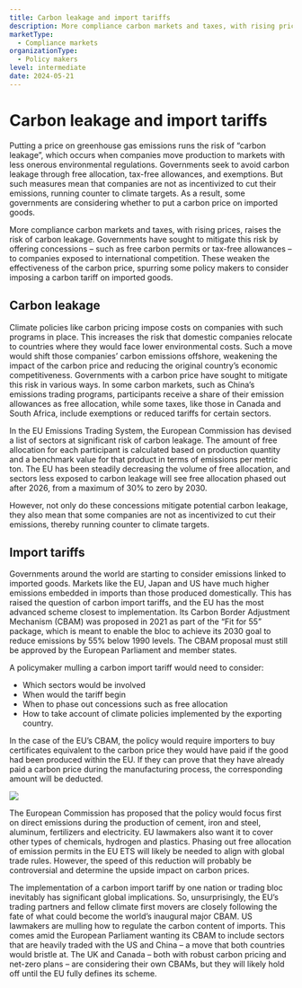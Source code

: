 ```yaml
---
title: Carbon leakage and import tariffs
description: More compliance carbon markets and taxes, with rising prices, raises the risk of carbon leakage. Concessions weaken the effectiveness of the carbon price, spurring some policy makers to consider imposing a carbon tariff on imported goods.
marketType:
  - Compliance markets
organizationType:
  - Policy makers
level: intermediate
date: 2024-05-21
---
```


# Carbon leakage and import tariffs

Putting a price on greenhouse gas emissions runs the risk of “carbon leakage”, which occurs when companies move production to markets with less onerous environmental regulations. Governments seek to avoid carbon leakage through free allocation, tax-free allowances, and exemptions. But such measures mean that companies are not as incentivized to cut their emissions, running counter to climate targets. As a result, some governments are considering whether to put a carbon price on imported goods.

<KeyMessage>
  More compliance carbon markets and taxes, with rising prices, raises the risk
  of carbon leakage. Governments have sought to mitigate this risk by offering
  concessions – such as free carbon permits or tax-free allowances – to
  companies exposed to international competition. These weaken the effectiveness
  of the carbon price, spurring some policy makers to consider imposing a carbon
  tariff on imported goods.
</KeyMessage>

## Carbon leakage

Climate policies like carbon pricing impose costs on companies with such programs in place. This increases the risk that domestic companies relocate to countries where they would face lower environmental costs. Such a move would shift those companies’ carbon emissions offshore, weakening the impact of the carbon price and reducing the original country’s economic competitiveness.
Governments with a carbon price have sought to mitigate this risk in various ways. In some carbon markets, such as China’s emissions trading programs, participants receive a share of their emission allowances as free allocation, while some taxes, like those in Canada and South Africa, include exemptions or reduced tariffs for certain sectors.

In the EU Emissions Trading System, the European Commission has devised a list of sectors at significant risk of carbon leakage. The amount of free allocation for each participant is calculated based on production quantity and a benchmark value for that product in terms of emissions per metric ton. The EU has been steadily decreasing the volume of free allocation, and sectors less exposed to carbon leakage will see free allocation phased out after 2026, from a maximum of 30% to zero by 2030.

However, not only do these concessions mitigate potential carbon leakage, they also mean that some companies are not as incentivized to cut their emissions, thereby running counter to climate targets.

## Import tariffs

Governments around the world are starting to consider emissions linked to imported goods. Markets like the EU, Japan and US have much higher emissions embedded in imports than those produced domestically. This has raised the question of carbon import tariffs, and the EU has the most advanced scheme closest to implementation. Its Carbon Border Adjustment Mechanism (CBAM) was proposed in 2021 as part of the “Fit for 55” package, which is meant to enable the bloc to achieve its 2030 goal to reduce emissions by 55% below 1990 levels. The CBAM proposal must still be approved by the European Parliament and member states.

A policymaker mulling a carbon import tariff would need to consider:

- Which sectors would be involved
- When would the tariff begin
- When to phase out concessions such as free allocation
- How to take account of climate policies implemented by the exporting country.

In the case of the EU’s CBAM, the policy would require importers to buy certificates equivalent to the carbon price they would have paid if the good had been produced within the EU. If they can prove that they have already paid a carbon price during the manufacturing process, the corresponding amount will be deducted.

<Image src="carbon-leakage-1.png" ratio={0} />

The European Commission has proposed that the policy would focus first on direct emissions during the production of cement, iron and steel, aluminum, fertilizers and electricity. EU lawmakers also want it to cover other types of chemicals, hydrogen and plastics. Phasing out free allocation of emission permits in the EU ETS will likely be needed to align with global trade rules. However, the speed of this reduction will probably be controversial and determine the upside impact on carbon prices.

The implementation of a carbon import tariff by one nation or trading bloc inevitably has significant global implications. So, unsurprisingly, the EU’s trading partners and fellow climate first movers are closely following the fate of what could become the world’s inaugural major CBAM. US lawmakers are mulling how to regulate the carbon content of imports. This comes amid the European Parliament wanting its CBAM to include sectors that are heavily traded with the US and China – a move that both countries would bristle at. The UK and Canada – both with robust carbon pricing and net-zero plans – are considering their own CBAMs, but they will likely hold off until the EU fully defines its scheme.
